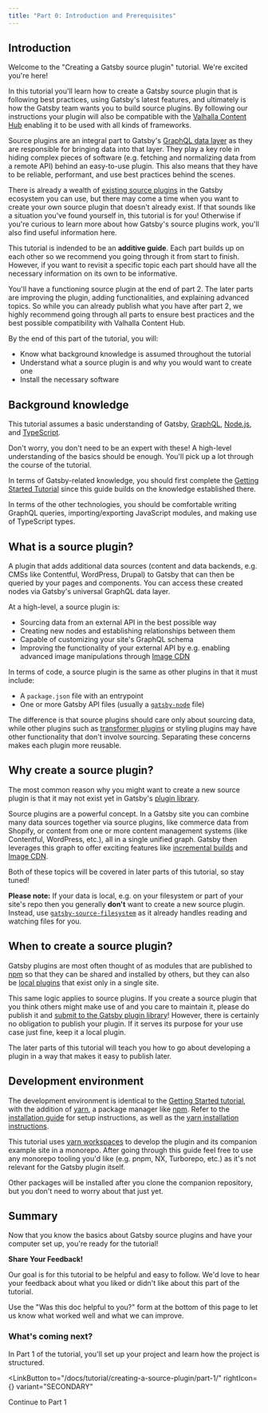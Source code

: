 ```yaml
---
title: "Part 0: Introduction and Prerequisites"
---
```



## Introduction

Welcome to the "Creating a Gatsby source plugin" tutorial. We're excited you're here!

In this tutorial you'll learn how to create a Gatsby source plugin that is following best practices, using Gatsby's latest features, and ultimately is how the Gatsby team wants you to build source plugins. By following our instructions your plugin will also be compatible with the [Valhalla Content Hub](/products/valhalla-content-hub/) enabling it to be used with all kinds of frameworks.

Source plugins are an integral part to Gatsby's [GraphQL data layer](/docs/reference/graphql-data-layer/) as they are responsible for bringing data into that layer. They play a key role in hiding complex pieces of software (e.g. fetching and normalizing data from a remote API) behind an easy-to-use plugin. This also means that they have to be reliable, performant, and use best practices behind the scenes.

There is already a wealth of [existing source plugins](/plugins?=gatsby-source) in the Gatsby ecosystem you can use, but there may come a time when you want to create your own source plugin that doesn't already exist. If that sounds like a situation you've found yourself in, this tutorial is for you! Otherwise if you're curious to learn more about how Gatsby's source plugins work, you'll also find useful information here.

<Announcement>

This tutorial is indended to be an **additive guide**. Each part builds up on each other so we recommend you going through it from start to finish. However, if you want to revisit a specific topic each part should have all the necessary information on its own to be informative.

You'll have a functioning source plugin at the end of part 2. The later parts are improving the plugin, adding functionalities, and explaining advanced topics. So while you can already publish what you have after part 2, we highly recommend going through all parts to ensure best practices and the best possible compatibility with Valhalla Content Hub.

</Announcement>

By the end of this part of the tutorial, you will:

- Know what background knowledge is assumed throughout the tutorial
- Understand what a source plugin is and why you would want to create one
- Install the necessary software

## Background knowledge

This tutorial assumes a basic understanding of Gatsby, [GraphQL](https://graphql.org/), [Node.js](https://nodejs.org/en/), and [TypeScript](https://www.typescriptlang.org/).

<Announcement>

Don't worry, you don't need to be an expert with these! A high-level understanding of the basics should be enough. You'll pick up a lot through the course of the tutorial.

</Announcement>

In terms of Gatsby-related knowledge, you should first complete the [Getting Started Tutorial](/docs/tutorial/getting-started/) since this guide builds on the knowledge established there.

In terms of the other technologies, you should be comfortable writing GraphQL queries, importing/exporting JavaScript modules, and making use of TypeScript types.

## What is a source plugin?

A plugin that adds additional data sources (content and data backends, e.g. CMSs like Contentful, WordPress, Drupal) to Gatsby that can then be queried by your pages and components. You can access these created nodes via Gatsby's universal GraphQL data layer.

At a high-level, a source plugin is:

- Sourcing data from an external API in the best possible way
- Creating new nodes and establishing relationships between them
- Capable of customizing your site's GraphQL schema
- Improving the functionality of your external API by e.g. enabling advanced image manipulations through [Image CDN](/docs/how-to/images-and-media/using-gatsby-plugin-image/#gatsby-cloud-image-cdn)

In terms of code, a source plugin is the same as other plugins in that it must include:

- A `package.json` file with an entrypoint
- One or more Gatsby API files (usually a [`gatsby-node`](/docs/reference/config-files/gatsby-node/) file)

The difference is that source plugins should care only about sourcing data, while other plugins such as [transformer plugins](/docs/how-to/plugins-and-themes/creating-a-transformer-plugin/) or styling plugins may have other functionality that don't involve sourcing. Separating these concerns makes each plugin more reusable.

## Why create a source plugin?

The most common reason why you might want to create a new source plugin is that it may not exist yet in Gatsby's [plugin library](/plugins/?=gatsby-source).

Source plugins are a powerful concept. In a Gatsby site you can combine many data sources together via source plugins, like commerce data from Shopify, or content from one or more content management systems (like Contentful, WordPress, etc.), all in a single unified graph. Gatsby then leverages this graph to offer exciting features like [incremental builds](/blog/2020-04-22-announcing-incremental-builds/) and [Image CDN](/docs/how-to/images-and-media/using-gatsby-plugin-image/#gatsby-cloud-image-cdn).

Both of these topics will be covered in later parts of this tutorial, so stay tuned!

<Announcement>

**Please note:** If your data is local, e.g. on your filesystem or part of your site's repo then you generally **don't** want to create a new source plugin. Instead, use [`gatsby-source-filesystem`](/plugins/gatsby-source-filesystem/) as it already handles reading and watching files for you.

</Announcement>

## When to create a source plugin?

Gatsby plugins are most often thought of as modules that are published to [npm](https://www.npmjs.com/) so that they can be shared and installed by others, but they can also be [local plugins](/docs/creating-a-local-plugin/) that exist only in a single site.

This same logic applies to source plugins. If you create a source plugin that you think others might make use of and you care to maintain it, please do publish it and [submit to the Gatsby plugin library](/docs/how-to/plugins-and-themes/submit-to-plugin-library/)! However, there is certainly no obligation to publish your plugin. If it serves its purpose for your use case just fine, keep it a local plugin.

The later parts of this tutorial will teach you how to go about developing a plugin in a way that makes it easy to publish later.

## Development environment

The development environment is identical to the [Getting Started tutorial](/docs/tutorial/getting-started/), with the addition of [yarn](https://yarnpkg.com/), a package manager like [npm](https://npmjs.com). Refer to the [installation guide](/docs/tutorial/getting-started/part-0/#installation-guide) for setup instructions, as well as the [yarn installation instructions](https://yarnpkg.com/getting-started/install).

This tutorial uses [yarn workspaces](https://yarnpkg.com/features/workspaces) to develop the plugin and its companion example site in a monorepo. After going through this guide feel free to use any monorepo tooling you'd like (e.g. pnpm, NX, Turborepo, etc.) as it's not relevant for the Gatsby plugin itself.

Other packages will be installed after you clone the companion repository, but you don't need to worry about that just yet.

## Summary

Now that you know the basics about Gatsby source plugins and have your computer set up, you're ready for the tutorial!

<Announcement>

**Share Your Feedback!**

Our goal is for this tutorial to be helpful and easy to follow. We'd love to hear your feedback about what you liked or didn't like about this part of the tutorial.

Use the "Was this doc helpful to you?" form at the bottom of this page to let us know what worked well and what we can improve.

</Announcement>

### What's coming next?

In Part 1 of the tutorial, you'll set up your project and learn how the project is structured.

<LinkButton
  to="/docs/tutorial/creating-a-source-plugin/part-1/"
  rightIcon={<MdArrowForward />}
  variant="SECONDARY"
>
  Continue to Part 1
</LinkButton>